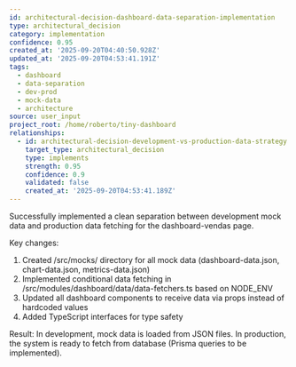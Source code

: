 ```yaml
---
id: architectural-decision-dashboard-data-separation-implementation
type: architectural_decision
category: implementation
confidence: 0.95
created_at: '2025-09-20T04:40:50.928Z'
updated_at: '2025-09-20T04:53:41.191Z'
tags:
  - dashboard
  - data-separation
  - dev-prod
  - mock-data
  - architecture
source: user_input
project_root: /home/roberto/tiny-dashboard
relationships:
  - id: architectural-decision-development-vs-production-data-strategy
    target_type: architectural_decision
    type: implements
    strength: 0.95
    confidence: 0.9
    validated: false
    created_at: '2025-09-20T04:53:41.189Z'
---
```


Successfully implemented a clean separation between development mock data and production data fetching for the dashboard-vendas page.

Key changes:

1. Created /src/mocks/ directory for all mock data (dashboard-data.json, chart-data.json, metrics-data.json)
2. Implemented conditional data fetching in /src/modules/dashboard/data/data-fetchers.ts based on NODE_ENV
3. Updated all dashboard components to receive data via props instead of hardcoded values
4. Added TypeScript interfaces for type safety

Result: In development, mock data is loaded from JSON files. In production, the system is ready to fetch from database (Prisma queries to be implemented).
